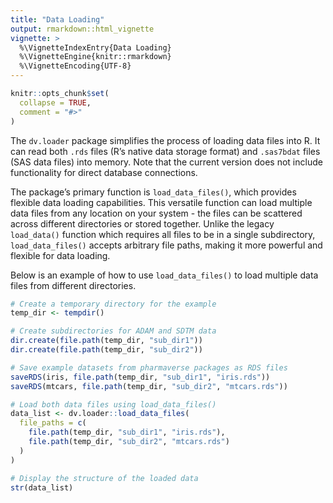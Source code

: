 ```yaml
---
title: "Data Loading"
output: rmarkdown::html_vignette
vignette: >
  %\VignetteIndexEntry{Data Loading}
  %\VignetteEngine{knitr::rmarkdown}
  %\VignetteEncoding{UTF-8}
---
```


```r
knitr::opts_chunk$set(
  collapse = TRUE,
  comment = "#>"
)
```

The `dv.loader` package simplifies the process of loading data files into R. It can read both `.rds` files (R's native data storage format) and `.sas7bdat` files (SAS data files) into memory. Note that the current version does not include functionality for direct database connections.

The package's primary function is `load_data_files()`, which provides flexible data loading capabilities. This versatile function can load multiple data files from any location on your system - the files can be scattered across different directories or stored together. Unlike the legacy `load_data()` function which requires all files to be in a single subdirectory, `load_data_files()` accepts arbitrary file paths, making it more powerful and flexible for data loading.

Below is an example of how to use `load_data_files()` to load multiple data files from different directories. 

```r
# Create a temporary directory for the example
temp_dir <- tempdir()

# Create subdirectories for ADAM and SDTM data
dir.create(file.path(temp_dir, "sub_dir1"))
dir.create(file.path(temp_dir, "sub_dir2"))

# Save example datasets from pharmaverse packages as RDS files
saveRDS(iris, file.path(temp_dir, "sub_dir1", "iris.rds"))
saveRDS(mtcars, file.path(temp_dir, "sub_dir2", "mtcars.rds"))

# Load both data files using load_data_files()
data_list <- dv.loader::load_data_files(
  file_paths = c(
    file.path(temp_dir, "sub_dir1", "iris.rds"),
    file.path(temp_dir, "sub_dir2", "mtcars.rds")
  )
)

# Display the structure of the loaded data
str(data_list)
```
